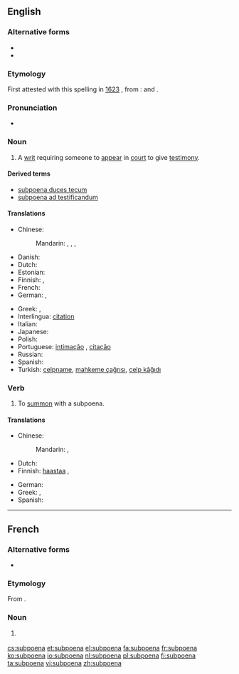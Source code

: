 ==English==

===Alternative forms===
* {{l|en|subpena}}
* {{l|en|subpœna}}

===Etymology===
First attested with this spelling in [[w:1623|1623]] {{C.E.}}, from {{etyl|la|en}}: {{term|sub||under|lang=la}} and {{term|poena||penalty|lang=la}}.

===Pronunciation===
* {{audio|en-us-subpoena.ogg|Audio (US)}}

===Noun===
{{wikipedia}}
{{en-noun}}

# {{legal}} A [[writ]] requiring someone to [[appear]] in [[court]] to give [[testimony]].

====Derived terms====
* [[subpoena duces tecum]]
* [[subpoena ad testificandum]]

====Translations====
{{trans-top|writ requiring someone to appear in court to give testimony}}
* Chinese:
*: Mandarin: {{t|zh|傳票|sc=Hani}}, {{t|zh|传票|tr=chuánpiào|sc=Hani}}, {{t|zh|傳訊|sc=Hani}}, {{t|zh|传讯|tr=chuánxùn|sc=Hani}}
* Danish: {{t-|da|stævning|f}}
* Dutch: {{t+|nl|dagvaarding|f}}
* Estonian: {{t-|et|kohtukutse}}
* Finnish: {{t-|fi|todistajan haaste}}, {{t-|fi|haaste}}
* French: {{t+|fr|citation|f}}
* German: {{t-|de|Zwangsvorladung|f}}, {{t-|de|Vorladung|f}}
{{trans-mid}}
* Greek: {{t+|el|κλήση|f|tr=klísi|sc=Grek}}, {{t+|el|κλήτευση|f|tr=klítefsi|sc=Grek}}
* Interlingua: [[citation]]
* Italian: {{t-|it|convocazione|f}}
* Japanese: {{t-|ja|召喚状|tr=しょうかんじょう, shōkanjō|sc=Jpan}}
* Polish: {{t-|pl|wezwanie do sądu|n}}
* Portuguese: [[intimação]] {{f}}, [[citação]] {{f}}
* Russian: {{t+|ru|повестка|f|tr=povéstka|sc=Cyrl}}
* Spanish: {{t+|es|citación|f}}
* Turkish: [[celpname]], [[mahkeme çağrısı]], [[celp kâğıdı]]
{{trans-bottom}}

===Verb===
{{en-verb}}

# To [[summon]] with a subpoena.

====Translations====
{{trans-top|to summon with a subpoena}}
* Chinese:
*: Mandarin: {{t|zh|傳訊|sc=Hani}}, {{t|zh|传讯|tr=chuánxùn|sc=Hani}}
* Dutch: {{t+|nl|dagvaarden}}
* Finnish: [[haastaa]] {{t-|fi|todistajaksi}}, {{t+|fi|haastaa}}
{{trans-mid}}
* German: {{t-|de|zwangsvorladen}}
* Greek: {{t-|el|κλητεύω μάρτυρα|tr=klitévo mártyra|sc=Grek}}, {{t-|el|καλώ μάρτυρα|tr=kaló mártyra|sc=Grek}}
* Spanish: {{t+|es|citar}}
{{trans-bottom}}
----
==French==

===Alternative forms===
* {{l|fr|subpœna}}

===Etymology===
From {{etyl|en|fr}} {{term|subpoena|lang=en}}.

===Noun===
{{wikipedia|lang=fr}}
{{fr-noun|m}}

# {{Canada|US|lang=fr}} {{l|en|subpoena}}

[[cs:subpoena]]
[[et:subpoena]]
[[el:subpoena]]
[[fa:subpoena]]
[[fr:subpoena]]
[[ko:subpoena]]
[[io:subpoena]]
[[nl:subpoena]]
[[pl:subpoena]]
[[fi:subpoena]]
[[ta:subpoena]]
[[vi:subpoena]]
[[zh:subpoena]]